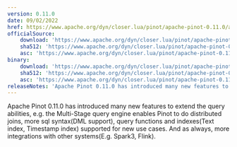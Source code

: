 ```yaml
---
version: 0.11.0
date: 09/02/2022
href: https://www.apache.org/dyn/closer.lua/pinot/apache-pinot-0.11.0/apache-pinot-0.11.0-bin.tar.gz?action=download
officialSource:
    download: 'https://www.apache.org/dyn/closer.lua/pinot/apache-pinot-0.11.0/apache-pinot-0.11.0-src.tar.gz?action=download'
    sha512: 'https://www.apache.org/dyn/closer.lua/pinot/apache-pinot-0.11.0/apache-pinot-0.11.0-src.tar.gz.sha512?action=download'
    asc: 'https://www.apache.org/dyn/closer.lua/pinot/apache-pinot-0.11.0/apache-pinot-0.11.0-src.tar.gz.asc?action=download'
binary:
    download: 'https://www.apache.org/dyn/closer.lua/pinot/apache-pinot-0.11.0/apache-pinot-0.11.0-bin.tar.gz?action=download'
    sha512: 'https://www.apache.org/dyn/closer.lua/pinot/apache-pinot-0.11.0/apache-pinot-0.11.0-bin.tar.gz.sha512?action=download'
    asc: 'https://www.apache.org/dyn/closer.lua/pinot/apache-pinot-0.11.0/apache-pinot-0.11.0-bin.tar.gz.asc?action=download'
releaseNotes: 'Apache Pinot 0.11.0 has introduced many new features to extend the query abilities, e.g. the Multi-Stage query engine enables Pinot to do distributed joins, more sql syntax(DML support), query functions and indexes(Text index, Timestamp index) supported for new use cases. And as always, more integrations with other systems(E.g. Spark3, Flink).'
---
```


Apache Pinot 0.11.0 has introduced many new features to extend the query abilities, e.g. the Multi-Stage query engine enables Pinot to do distributed joins, more sql syntax(DML support), query functions and indexes(Text index, Timestamp index) supported for new use cases. And as always, more integrations with other systems(E.g. Spark3, Flink).
